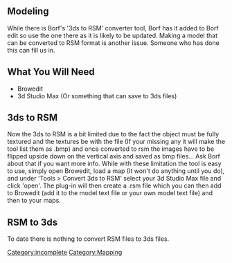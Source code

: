 [[Category:incomplete]]

== Modeling ==

While there is Borf's '3ds to RSM' converter tool, Borf has it added to Borf edit so use the one there as it is likely to be updated. Making a model that can be converted to RSM format is another issue. Someone who has done this can fill us in.

== What You Will Need ==

*Browedit
*3d Studio Max (Or something that can save to 3ds files)

== 3ds to RSM ==

Now the 3ds to RSM is a bit limited due to the fact the object must be fully textured and the textures be with the file (If your missing any it will make the tool list them as .bmp) and once converted to rsm the images have to be flipped upside down on the vertical axis and saved as bmp files... Ask Borf about that if you want more info.
While with these limitation the tool is easy to use, simply open Browedit, load a map (It won't do anything until you do), and under 'Tools > Convert 3ds to RSM' select your 3d Studio Max file and click 'open'. The plug-in will then create a .rsm file which you can then add to Browedit (add it to the model text file or your own model text file) and then to your maps.

== RSM to 3ds ==

To date there is nothing to convert RSM files to 3ds files.

[[Category:Mapping]]